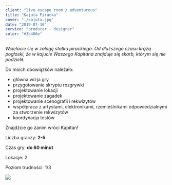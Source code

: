 ```yaml
---
client: "live escape room / adventurous"
title: "Kajuta Piracka"
cover: "./kajuta.jpg"
date: "2019-07-10"
service: "producer - designer"
color: "#3b486e"
---
```



*Wcielacie się w załogę statku pirackiego. Od dłuższego czasu krążą pogłoski, że w kajucie Waszego Kapitana znajduje się skarb, którym się nie podzielił.*

Do moich obowiązków należało:
- główna wizja gry
- przygotowanie skryptu rozgrywki
- projektowanie lokacji
- projektowanie zagadek
- projektowanie scenografii i rekwizytów
- współpraca z artystami, elektronikami, rzemieślnikami odpowiedzialnymi za stworzenie rekwizytów
- koordynacja testów

Znajdźcie go zanim wróci Kapitan!


Liczba graczy: **2-5**

Czas gry: **do 60 minut**

Lokacje: 2

Poziom trudności: 1/3 

![](./kajuta.jpg)
